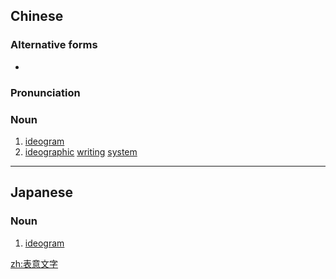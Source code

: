 ==Chinese==
{{zh-forms|type=22}}

===Alternative forms===
* {{zh-l|表義文字}}

===Pronunciation===
{{zh-pron
|m=biǎoyì wénzì
|cat=n
}}

===Noun===
{{zh-noun}}

# [[ideogram]]
# [[ideographic]] [[writing]] [[system]]

----

==Japanese==
{{ja-kanjitab|表|意|文|字}}

===Noun===
{{ja-noun|ひょうい もじ}}

# [[ideogram]]

[[zh:表意文字]]
